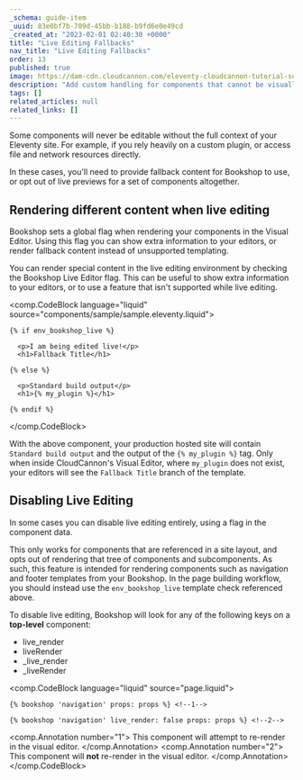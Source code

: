 ```yaml
---
_schema: guide-item
_uuid: 83e0bf7b-709d-45bb-b188-b9fd6e0e49cd
_created_at: "2023-02-01 02:40:30 +0000"
title: "Live Editing Fallbacks"
nav_title: "Live Editing Fallbacks"
order: 13
published: true
image: https://dam-cdn.cloudcannon.com/eleventy-cloudcannon-tutorial-social.png
description: "Add custom handling for components that cannot be visually edited"
tags: []
related_articles: null
related_links: []
---
```


Some components will never be editable without the full context of your Eleventy site. For example,
if you rely heavily on a custom plugin, or access file and network resources directly.

In these cases, you'll need to provide fallback content for Bookshop to use, or opt out of live previews
for a set of components altogether.

## Rendering different content when live editing

Bookshop sets a global flag when rendering your components in the Visual Editor. Using this flag
you can show extra information to your editors, or render fallback content instead of unsupported templating.

You can render special content in the live editing 
environment by checking the Bookshop Live Editor flag. This can be 
useful to show extra information to your editors, or to use a feature 
that isn't supported while live editing.

<comp.CodeBlock language="liquid" source="components/sample/sample.eleventy.liquid">
```
{% if env_bookshop_live %}

  <p>I am being edited live!</p>
  <h1>Fallback Title</h1>

{% else %}

  <p>Standard build output</p>
  <h1>{% my_plugin %}</h1>

{% endif %}
```
</comp.CodeBlock>

With the above component, your production hosted site will contain `Standard build output` and the output
of the `{% my_plugin %}` tag. Only when inside CloudCannon's Visual Editor, where `my_plugin` does not exist,
your editors will see the `Fallback Title` branch of the template.

## Disabling Live Editing

In some cases you can disable live editing entirely, using a flag in the component data.

This only works for components that are referenced in a site layout, and opts out of
rendering that tree of components and subcomponents. As such, this feature is intended
for rendering components such as navigation and footer templates from your Bookshop. 
In the page building workflow, you should instead use the `env_bookshop_live` template check referenced above.

To disable live editing, Bookshop will look for any of the following keys on a **top-level** component:

- live_render
- liveRender
- _live_render
- _liveRender


<comp.CodeBlock language="liquid" source="page.liquid">
```
{% bookshop 'navigation' props: props %} <!--1-->

{% bookshop 'navigation' live_render: false props: props %} <!--2-->
```
<comp.Annotation number="1">
  This component will attempt to re-render in the visual editor.
</comp.Annotation>
<comp.Annotation number="2">
  This component will **not** re-render in the visual editor.
</comp.Annotation>
</comp.CodeBlock>
